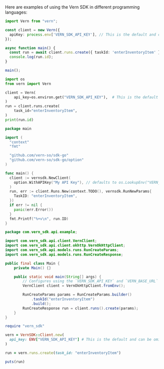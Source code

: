 Here are examples of using the Vern SDK in different programming languages:

<CodeGroup>

```typescript Typescript
import Vern from "vern";

const client = new Vern({
  apiKey: process.env['VERN_SDK_API_KEY'], // This is the default and can be omitted
});

async function main() {
  const run = await client.runs.create({ taskId: 'enterInventoryItem' });
  console.log(run.id);
}

main();
```

```python Python
import os
from vern import Vern

client = Vern(
    api_key=os.environ.get("VERN_SDK_API_KEY"),  # This is the default and can be omitted
)
run = client.runs.create(
    task_id="enterInventoryItem",
)
print(run.id)
```

```go Go
package main

import (
  "context"
  "fmt"

  "github.com/vern-so/sdk-go"
  "github.com/vern-so/sdk-go/option"
)

func main() {
  client := vernsdk.NewClient(
    option.WithAPIKey("My API Key"), // defaults to os.LookupEnv("VERN_SDK_API_KEY")
  )
  run, err := client.Runs.New(context.TODO(), vernsdk.RunNewParams{
    TaskID: "enterInventoryItem",
  })
  if err != nil {
    panic(err.Error())
  }
  fmt.Printf("%+v\n", run.ID)
}
```

```java Java
package com.vern_sdk.api.example;

import com.vern_sdk.api.client.VernClient;
import com.vern_sdk.api.client.okhttp.VernOkHttpClient;
import com.vern_sdk.api.models.runs.RunCreateParams;
import com.vern_sdk.api.models.runs.RunCreateResponse;

public final class Main {
    private Main() {}

    public static void main(String[] args) {
        // Configures using the `VERN_SDK_API_KEY` and `VERN_BASE_URL` environment variables
        VernClient client = VernOkHttpClient.fromEnv();

        RunCreateParams params = RunCreateParams.builder()
            .taskId("enterInventoryItem")
            .build();
        RunCreateResponse run = client.runs().create(params);
    }
}
```

```ruby Ruby
require "vern_sdk"

vern = VernSDK::Client.new(
  api_key: ENV["VERN_SDK_API_KEY"] # This is the default and can be omitted
)

run = vern.runs.create(task_id: "enterInventoryItem")

puts(run)
```

</CodeGroup> 